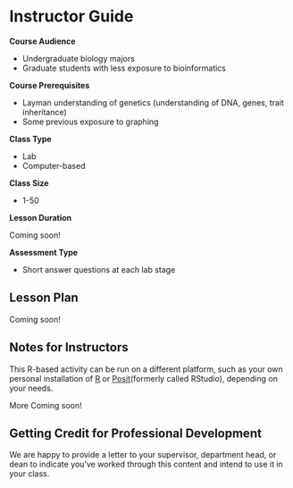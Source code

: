# Instructor Guide {-}

**Course Audience**  

- Undergraduate biology majors
- Graduate students with less exposure to bioinformatics

**Course Prerequisites**  

- Layman understanding of genetics (understanding of DNA, genes, trait inheritance)
- Some previous exposure to graphing

**Class Type**  

- Lab
- Computer-based

**Class Size**  

- 1-50

**Lesson Duration**  

Coming soon!

**Assessment Type**  

- Short answer questions at each lab stage

## Lesson Plan  {-}

Coming soon!

## Notes for Instructors {-}

This R-based activity can be run on a different platform, such as your own personal installation of [R](https://www.r-project.org/) or [Posit](https://posit.co/)(formerly called RStudio), depending on your needs. 

More Coming soon!

## Getting Credit for Professional Development {-}

We are happy to provide a letter to your supervisor, department head, or dean to indicate you've worked through this content and intend to use it in your class.